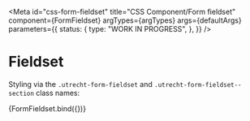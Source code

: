 <!-- @license CC0-1.0 -->


<Meta
  id="css-form-fieldset"
  title="CSS Component/Form fieldset"
  component={FormFieldset}
  argTypes={argTypes}
  args={defaultArgs}
  parameters={{
    status: {
      type: "WORK IN PROGRESS",
    },
  }}
/>

# Fieldset

Styling via the `.utrecht-form-fieldset` and `.utrecht-form-fieldset--section` class names:

<Canvas>
  <Story
    name="Section"
    args={{
      ...exampleArgs,
      section: true,
    }}
  >
    {FormFieldset.bind({})}
  </Story>
</Canvas>

<ArgsTable story="Section" />
